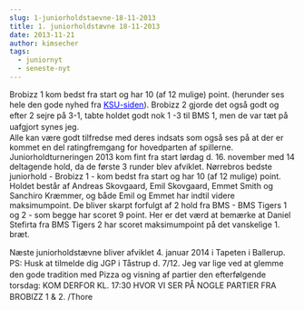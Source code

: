 ```yaml
---
slug: 1-juniorholdstaevne-18-11-2013
title: 1. juniorholdstævne 18-11-2013
date: 2013-11-21
author: kimsecher
tags:
  - juniornyt
  - seneste-nyt
---
```

<div>Brobizz 1 kom bedst fra start og har 10 (af 12 mulige) point.
(herunder ses hele den gode nyhed fra <span style="text-decoration: underline; color: #0000ff;"><a href="http://ksu.dk/junior/junior.aspx"><span style="color: #0000ff; text-decoration: underline;">KSU-siden</span></a></span>).
<span style="line-height: 1.4em;">Brobizz 2 gjorde det også godt og efter 2 sejre på 3-1, tabte holdet godt nok 1 -3 til BMS 1, men de var tæt på uafgjort synes jeg.</span></div>
<div>Alle kan være godt tilfredse med deres indsats som også ses på at der er kommet en del ratingfremgang for hovedparten af spillerne.</div>
<div>
Juniorholdturneringen 2013 kom fint fra start lørdag d. 16. november med 14 deltagende hold, da de første 3 runder blev afviklet. Nørrebros bedste juniorhold - Brobizz 1 - kom bedst fra start og har 10 (af 12 mulige) point. Holdet består af Andreas Skovgaard, Emil Skovgaard, Emmet Smith og Sanchiro Kræmmer, og både Emil og Emmet har indtil videre maksimumpoint. De bliver skarpt forfulgt af 2 hold fra BMS - BMS Tigers 1 og 2 - som begge har scoret 9 point. Her er det værd at bemærke at Daniel Stefirta fra BMS Tigers 2 har scoret maksimumpoint på det vanskelige 1. bræt.</div>
<div>

<span style="line-height: 1.4em;">Næste juniorholdstævne bliver afviklet 4. januar 2014 i Tapeten i Ballerup.
</span><span style="line-height: 1.4em;">PS: Husk at tilmelde dig JGP i Tåstrup d. 7/12.
</span><span style="line-height: 1.4em;">Jeg var lige ved at glemme den gode tradition med Pizza og visning af partier den efterfølgende torsdag:
</span><span style="line-height: 1.4em;">KOM DERFOR KL. 17:30 HVOR VI SER PÅ NOGLE PARTIER FRA BROBIZZ 1 &amp; 2.
/Thore</span>

</div>
